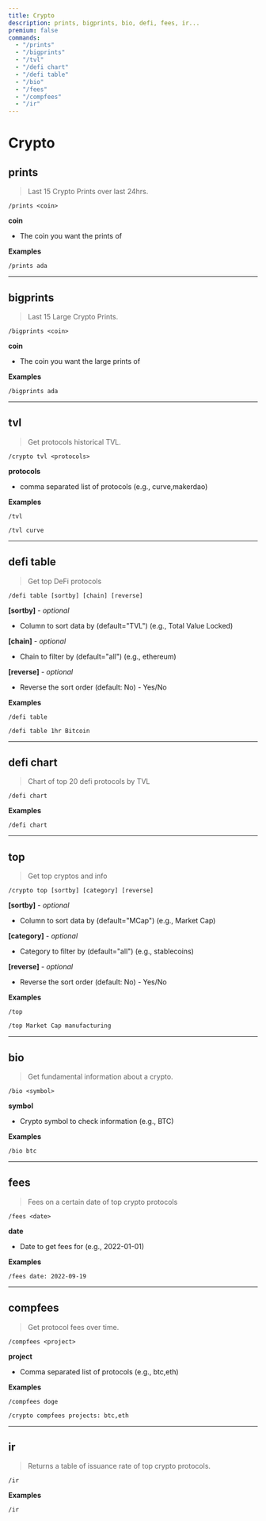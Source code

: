 ```yaml
---
title: Crypto
description: prints, bigprints, bio, defi, fees, ir...
premium: false
commands:
  - "/prints"
  - "/bigprints"
  - "/tvl"
  - "/defi chart"
  - "/defi table"
  - "/bio"
  - "/fees"
  - "/compfees"
  - "/ir"
---
```


# Crypto

## prints

> Last 15 Crypto Prints over last 24hrs.

```format
/prints <coin>
```

**coin**
  - The coin you want the prints of

**Examples**

```
/prints ada
```

---

## bigprints

> Last 15 Large Crypto Prints.

```format
/bigprints <coin>
```

**coin**
  - The coin you want the large prints of

**Examples**

```
/bigprints ada
```

---

## tvl

> Get protocols historical TVL.

```format
/crypto tvl <protocols>
```

**protocols**
  - comma separated list of protocols (e.g., curve,makerdao)

**Examples**

```
/tvl
```
```
/tvl curve
```

---

## defi table

> Get top DeFi protocols

```format
/defi table [sortby] [chain] [reverse]
```

**[sortby]** - _optional_

- Column to sort data by (default="TVL") (e.g., Total Value Locked)

**[chain]** - _optional_

- Chain to filter by (default="all") (e.g., ethereum)

**[reverse]** - _optional_

- Reverse the sort order (default: No) - Yes/No

**Examples**

```
/defi table
```

```
/defi table 1hr Bitcoin
```

---


## defi chart

> Chart of top 20 defi protocols by TVL

```format
/defi chart
```

**Examples**

```
/defi chart
```

---

## top

> Get top cryptos and info

```format
/crypto top [sortby] [category] [reverse]
```

**[sortby]** - _optional_

- Column to sort data by (default="MCap") (e.g., Market Cap)

**[category]** - _optional_

- Category to filter by (default="all") (e.g., stablecoins)

**[reverse]** - _optional_

- Reverse the sort order (default: No) - Yes/No

**Examples**

```
/top
```

```
/top Market Cap manufacturing
```

---

## bio

> Get fundamental information about a crypto.

```format
/bio <symbol>
```

**symbol**
  - Crypto symbol to check information (e.g., BTC)

**Examples**

```
/bio btc
```

---

## fees

> Fees on a certain date of top crypto protocols

```format
/fees <date>
```

**date**
  - Date to get fees for (e.g., 2022-01-01)

**Examples**

```
/fees date: 2022-09-19
```

---

## compfees

> Get protocol fees over time.

```format
/compfees <project>
```

**project**
  - Comma separated list of protocols (e.g., btc,eth)

**Examples**

```
/compfees doge
```

```
/crypto compfees projects: btc,eth
```


---

## ir

> Returns a table of issuance rate of top crypto protocols.

```format
/ir
```

**Examples**

```
/ir
```
